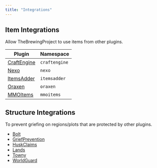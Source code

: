 ```yaml
---
title: "Integrations"
---
```


## Item Integrations

Allow TheBrewingProject to use items from other plugins.

| Plugin                                                               | Namespace     |
| -------------------------------------------------------------------- | ------------- |
| [CraftEngine](https://mo-mi.gitbook.io/xiaomomi-plugins/craftengine) | `craftengine` |
| [Nexo](https://polymart.org/product/6901/nexo)                       | `nexo`        |
| [ItemsAdder](https://itemsadder.devs.beer/)                          | `itemsadder`  |
| [Oraxen](https://oraxen.com/)                                        | `oraxen`      |
| [MMOItems](https://www.spigotmc.org/resources/mmoitems.39267/)       | `mmoitems`    |

## Structure Integrations

To prevent griefing on regions/plots that are protected by other plugins.

- [Bolt](https://modrinth.com/plugin/bolt)
- [GriefPrevention](https://griefprevention.com/)
- [HuskClaims](https://william278.net/project/huskclaims)
- [Lands](https://www.spigotmc.org/resources/lands-%E2%AD%95-land-claim-plugin-%E2%9C%85-grief-prevention-protection-gui-management-nations-wars-1-21-support.53313/)
- [Towny](https://townyadvanced.github.io/)
- [WorldGuard](https://worldguard.enginehub.org/en/latest/)
